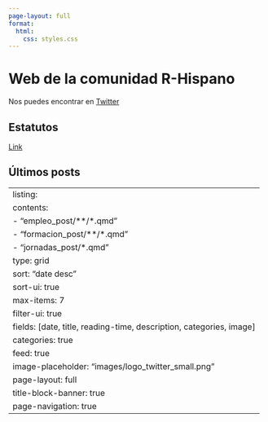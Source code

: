 ```yaml
---
page-layout: full
format: 
  html:
    css: styles.css
---
```


# Web de la comunidad R-Hispano 



Nos puedes encontrar en [Twitter](https://twitter.com/R_Hisp)

## Estatutos

[Link](doc_comunidad/Estatutos-R-es_v2.pdf)


## Últimos posts

---
listing:
  contents:
        - "empleo_post/**/*.qmd"
        - "formacion_post/**/*.qmd"
        - "jornadas_post/*.qmd"
  type: grid
  sort: "date desc"
  sort-ui: true
  max-items: 7
  filter-ui: true
  fields: [date, title, reading-time, description, categories, image]
  categories: true
  feed: true
  image-placeholder: "images/logo_twitter_small.png"
page-layout: full
title-block-banner: true
page-navigation: true
---


